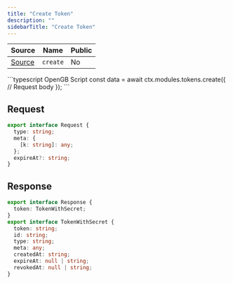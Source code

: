 ```yaml
---
title: "Create Token"
description: ""
sidebarTitle: "Create Token"
---
```


| Source                                                                                                      | Name       | Public     |
| ----------------------------------------------------------------------------------------------------------- | ---------- | ---------- |
| [Source](https://github.com/rivet-gg/opengb-registry/tree/main/modules/tokens/scripts/create.ts) | `create` | No |

<RequestExample>
```typescript OpenGB Script
const data = await ctx.modules.tokens.create({
  // Request body
});
```

</RequestExample>

## Request

```typescript
export interface Request {
  type: string;
  meta: {
    [k: string]: any;
  };
  expireAt?: string;
}
```

## Response

```typescript
export interface Response {
  token: TokenWithSecret;
}
export interface TokenWithSecret {
  token: string;
  id: string;
  type: string;
  meta: any;
  createdAt: string;
  expireAt: null | string;
  revokedAt: null | string;
}
```
